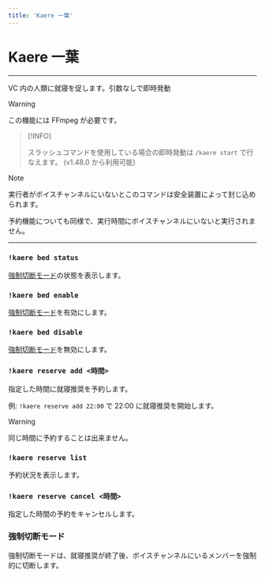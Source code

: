 ```yaml
---
title: 'Kaere 一葉'
---
```




# Kaere 一葉

<CommandArgs versionAvailableFrom="v1.1.0" commandName="kaere" />

---

VC 内の人類に就寝を促します。引数なしで即時発動

> [!WARNING]
>
> この機能には FFmpeg が必要です。

> [!INFO]
>
> スラッシュコマンドを使用している場合の即時発動は `/kaere start` で行なえます。 (<VersionBadge>v1.48.0</VersionBadge> から利用可能)

> [!NOTE]
>
> 実行者がボイスチャンネルにいないとこのコマンドは安全装置によって封じ込められます。
>
> 予約機能についても同様で、実行時間にボイスチャンネルにいないと実行されません。

---

### `!kaere bed status`

[強制切断モード](#強制切断モード)の状態を表示します。

### `!kaere bed enable`

[強制切断モード](#強制切断モード)を有効にします。

### `!kaere bed disable`

[強制切断モード](#強制切断モード)を無効にします。

### `!kaere reserve add <時間>`

指定した時間に就寝推奨を予約します。

例: `!kaere reserve add 22:00` で 22:00 に就寝推奨を開始します。

> [!WARNING]
>
> 同じ時間に予約することは出来ません。

### `!kaere reserve list`

予約状況を表示します。

### `!kaere reserve cancel <時間>`

指定した時間の予約をキャンセルします。

### 強制切断モード

強制切断モードは、就寝推奨が終了後、ボイスチャンネルにいるメンバーを強制的に切断します。
